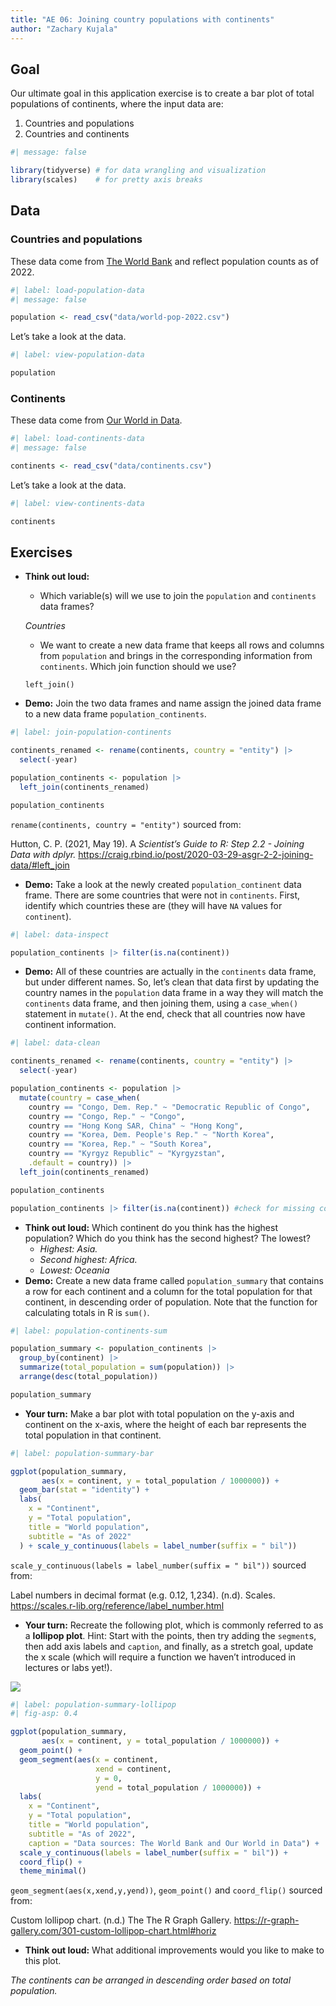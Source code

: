 ```yaml
---
title: "AE 06: Joining country populations with continents"
author: "Zachary Kujala"
---
```


## Goal

Our ultimate goal in this application exercise is to create a bar plot of total populations of continents, where the input data are:

1.  Countries and populations
2.  Countries and continents

```r
#| message: false

library(tidyverse) # for data wrangling and visualization
library(scales)    # for pretty axis breaks
```

## Data

### Countries and populations

These data come from [The World Bank](https://data.worldbank.org/indicator/SP.POP.TOTL) and reflect population counts as of 2022.

```r
#| label: load-population-data
#| message: false

population <- read_csv("data/world-pop-2022.csv")
```

Let's take a look at the data.

```r
#| label: view-population-data

population
```

### Continents

These data come from [Our World in Data](https://ourworldindata.org/grapher/continents-according-to-our-world-in-data).

```r
#| label: load-continents-data
#| message: false

continents <- read_csv("data/continents.csv")
```

Let's take a look at the data.

```r
#| label: view-continents-data

continents
```

## Exercises

-   **Think out loud:**

    -   Which variable(s) will we use to join the `population` and `continents` data frames?

    *Countries*

    -   We want to create a new data frame that keeps all rows and columns from `population` and brings in the corresponding information from `continents`. Which join function should we use?

    `left_join()`

-   **Demo:** Join the two data frames and name assign the joined data frame to a new data frame `population_continents`.

```r
#| label: join-population-continents

continents_renamed <- rename(continents, country = "entity") |>
  select(-year)

population_continents <- population |>
  left_join(continents_renamed)

population_continents
```

::: callout-important
`rename(continents, country = "entity")` sourced from:

Hutton, C. P. (2021, May 19). A *Scientist's Guide to R: Step 2.2 - Joining Data with dplyr.* <https://craig.rbind.io/post/2020-03-29-asgr-2-2-joining-data/#left_join>
:::

-   **Demo:** Take a look at the newly created `population_continent` data frame. There are some countries that were not in `continents`. First, identify which countries these are (they will have `NA` values for `continent`).

```r
#| label: data-inspect

population_continents |> filter(is.na(continent))
```

-   **Demo:** All of these countries are actually in the `continents` data frame, but under different names. So, let's clean that data first by updating the country names in the `population` data frame in a way they will match the `continents` data frame, and then joining them, using a `case_when()` statement in `mutate()`. At the end, check that all countries now have continent information.

```r
#| label: data-clean

continents_renamed <- rename(continents, country = "entity") |>
  select(-year)

population_continents <- population |>
  mutate(country = case_when(
    country == "Congo, Dem. Rep." ~ "Democratic Republic of Congo",
    country == "Congo, Rep." ~ "Congo",
    country == "Hong Kong SAR, China" ~ "Hong Kong",
    country == "Korea, Dem. People's Rep." ~ "North Korea",
    country == "Korea, Rep." ~ "South Korea",
    country == "Kyrgyz Republic" ~ "Kyrgyzstan",
    .default = country)) |>
  left_join(continents_renamed)

population_continents

population_continents |> filter(is.na(continent)) #check for missing continent info
```

-   **Think out loud:** Which continent do you think has the highest population? Which do you think has the second highest? The lowest?
    -   *Highest: Asia.*
    -   *Second highest: Africa.*
    -   *Lowest: Oceania*

-   **Demo:** Create a new data frame called `population_summary` that contains a row for each continent and a column for the total population for that continent, in descending order of population. Note that the function for calculating totals in R is `sum()`.

```r
#| label: population-continents-sum

population_summary <- population_continents |>
  group_by(continent) |>
  summarize(total_population = sum(population)) |> 
  arrange(desc(total_population))

population_summary
```

-   **Your turn:** Make a bar plot with total population on the y-axis and continent on the x-axis, where the height of each bar represents the total population in that continent.

```r
#| label: population-summary-bar

ggplot(population_summary, 
       aes(x = continent, y = total_population / 1000000)) +
  geom_bar(stat = "identity") +
  labs(
    x = "Continent",
    y = "Total population",
    title = "World population",
    subtitle = "As of 2022"
  ) + scale_y_continuous(labels = label_number(suffix = " bil"))

```

::: callout-important
`scale_y_continuous(labels = label_number(suffix = " bil"))` sourced from:

Label numbers in decimal format (e.g. 0.12, 1,234). (n.d). Scales. <https://scales.r-lib.org/reference/label_number.html>
:::

-   **Your turn:** Recreate the following plot, which is commonly referred to as a **lollipop plot**. Hint: Start with the points, then try adding the `segment`s, then add axis labels and `caption`, and finally, as a stretch goal, update the x scale (which will require a function we haven't introduced in lectures or labs yet!).

![](https://sta199-s24.github.io/images/population-summary-lollipop.png)

```r
#| label: population-summary-lollipop
#| fig-asp: 0.4

ggplot(population_summary, 
       aes(x = continent, y = total_population / 1000000)) +
  geom_point() +
  geom_segment(aes(x = continent, 
                   xend = continent, 
                   y = 0, 
                   yend = total_population / 1000000)) +
  labs(
    x = "Continent",
    y = "Total population",
    title = "World population",
    subtitle = "As of 2022",
    caption = "Data sources: The World Bank and Our World in Data") +
  scale_y_continuous(labels = label_number(suffix = " bil")) +
  coord_flip() +
  theme_minimal()
```

::: callout-important
`geom_segment(aes(x,xend,y,yend))`, `geom_point()` and `coord_flip()` sourced from:

Custom lollipop chart. (n.d.) The The R Graph Gallery. <https://r-graph-gallery.com/301-custom-lollipop-chart.html#horiz>
:::

-   **Think out loud:** What additional improvements would you like to make to this plot.

*The continents can be arranged in descending order based on total population.*
